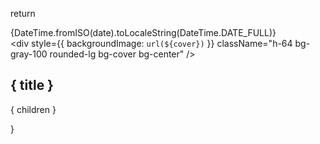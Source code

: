 
  return <div className="grid grid-cols-1 sm:grid-cols-4 gap-4">
    <div>
      <span className="text-xs px-2 py-1 rounded-full bg-cyan-50 text-cyan-600 font-medium">{DateTime.fromISO(date).toLocaleString(DateTime.DATE_FULL)}</span>
    </div>
    <div className="sm:col-span-3 mb-12">
      <div
        style={{
          backgroundImage: `url(${cover})`
        }}
        className="h-64 bg-gray-100 rounded-lg bg-cover bg-center"
      />
      <h2 className="font-bold text-xl mt-6">{ title }</h2>
      <div className="prose mt-4">{ children }</div>
    </div>
  </div>
}
